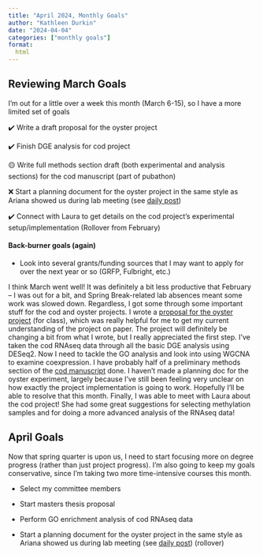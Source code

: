 ```yaml
---
title: "April 2024, Monthly Goals"
author: "Kathleen Durkin"
date: "2024-04-04"
categories: ["monthly goals"]
format:
  html
---
```


## Reviewing March Goals

I'm out for a little over a week this month (March 6-15), so I have a more limited set of goals

✔️ Write a draft proposal for the oyster project

✔️ Finish DGE analysis for cod project

🟡 Write full methods section draft (both experimental and analysis sections) for the cod manuscript (part of pubathon)

❌ Start a planning document for the oyster project in the same style as Ariana showed us during lab meeting (see [daily post](/posts/daily_logs/2024/February_2024_posts.qmd#february-2024-20))

✔️ Connect with Laura to get details on the cod project's experimental setup/implementation (Rollover from February)

#### Back-burner goals (again)

-   Look into several grants/funding sources that I may want to apply for over the next year or so (GRFP, Fulbright, etc.)

I think March went well! It was definitely a bit less productive that February -- I was out for a bit, and Spring Break-related lab absences meant some work was slowed down. Regardless, I got some through some important stuff for the cod and oyster projects. I wrote a [proposal for the oyster project](https://docs.google.com/document/d/1MRz_vSXEINmXkxV1CS9xZRQf1_rR_5IEXXyaJmXxYcg/edit) (for class), which was really helpful for me to get my current understanding of the project on paper. The project will definitely be changing a bit from what I wrote, but I really appreciated the first step. I've taken the cod RNAseq data through all the basic DGE analysis using DESeq2. Now I need to tackle the GO analysis and look into using WGCNA to examine coexpression. I have probably half of a preliminary methods section of the [cod manuscript](https://docs.google.com/document/d/1CrTyvBxRCPPmQ5h3x3-Bhh3-2bV7tBmfjbXUyEb7ufs/edit) done. I haven't made a planning doc for the oyster experiment, largely because I've still been feeling very unclear on how exactly the project implementation is going to work. Hopefully I'll be able to resolve that this month. Finally, I was able to meet with Laura about the cod project! She had some great suggestions for selecting methylation samples and for doing a more advanced analysis of the RNAseq data!

## April Goals

Now that spring quarter is upon us, I need to start focusing more on degree progress (rather than just project progress). I'm also going to keep my goals conservative, since I'm taking two more time-intensive courses this month.

-   Select my committee members

-   Start masters thesis proposal

-   Perform GO enrichment analysis of cod RNAseq data

-   Start a planning document for the oyster project in the same style as Ariana showed us during lab meeting (see [daily post](/posts/daily_logs/2024/February_2024_posts.qmd#february-2024-20)) (rollover)
